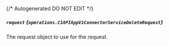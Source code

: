 {/* Autogenerated DO NOT EDIT  */}

##### `request` *{`operations.C1APIAppV1ConnectorServiceDeleteRequest`}*
The request object to use for the request.
<Collapsible openLabel={Labels.showProperties} closeLabel={Labels.hideProperties}>
    <C1APIAppV1ConnectorServiceDeleteRequest/>
</Collapsible>


